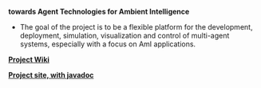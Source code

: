 <!-- -------------------------------------------------------------------------------
# Copyright (C) 2013 Andrei Olaru, Marius-Tudor Benea, Nguyen Thi Thuy Nga, Amal El Fallah Seghrouchni, Cedric Herpson.
 
 This file is part of tATAmI-PC.
 
 tATAmI-PC is free software: you can redistribute it and/or modify it under the terms of the GNU Lesser General Public License as published by the Free Software Foundation, either version 3 of the License, or any later version.
 
 tATAmI-PC is distributed in the hope that it will be useful, but WITHOUT ANY WARRANTY; without even the implied warranty of MERCHANTABILITY or FITNESS FOR A PARTICULAR PURPOSE.  See the GNU Lesser General Public License for more details.
 
 You should have received a copy of the GNU Lesser General Public License along with tATAmI-PC.  If not, see <http://www.gnu.org/licenses/>.
------------------------------------------------------------------------------- -->

'''towards Agent Technologies for Ambient Intelligence'''

* The goal of the project is to be a flexible platform for the development, deployment, simulation, visualization and control of multi-agent systems, especially with a focus on AmI applications.

'''[https://github.com/tATAmI-Project/tATAmI-PC/wiki Project Wiki]'''

'''[http://tatami-project.github.com/tATAmI-PC Project site, with javadoc]''' 

